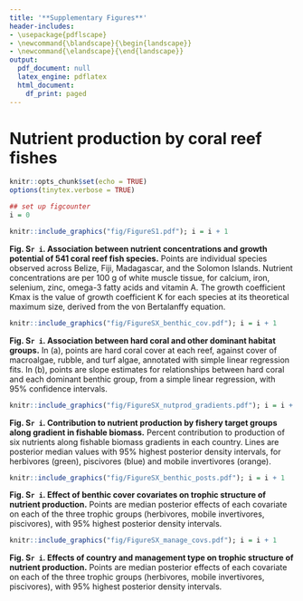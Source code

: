 ```yaml
---
title: '**Supplementary Figures**'
header-includes:
- \usepackage{pdflscape}
- \newcommand{\blandscape}{\begin{landscape}}
- \newcommand{\elandscape}{\end{landscape}}
output:
  pdf_document: null
  latex_engine: pdflatex
  html_document:
    df_print: paged
---
```


# Nutrient production by coral reef fishes

\newpage
```r
knitr::opts_chunk$set(echo = TRUE)
options(tinytex.verbose = TRUE)
```

```r
## set up figcounter
i = 0
```

```r
knitr::include_graphics("fig/FigureS1.pdf"); i = i + 1
```

**Fig. S`r i`. Association between nutrient concentrations and growth potential of 541 coral reef fish species.** Points are individual species observed across Belize, Fiji, Madagascar, and the Solomon Islands. Nutrient concentrations are per 100 g of white muscle tissue, for calcium, iron, selenium, zinc, omega-3 fatty acids and vitamin A. The growth coefficient Kmax is the value of growth coefficient K for each species at its theoretical maximum size, derived from the von Bertalanffy equation.

\newpage

```r
knitr::include_graphics("fig/FigureSX_benthic_cov.pdf"); i = i + 1
```

**Fig. S`r i`. Association between hard coral and other dominant habitat groups.** In (a), points are hard coral cover at each reef, against cover of macroalgae, rubble, and turf algae, annotated with simple linear regression fits. In (b), points are slope estimates for relationships between hard coral and each dominant benthic group, from a simple linear regression, with 95% confidence intervals.

\newpage

```r
knitr::include_graphics("fig/FigureSX_nutprod_gradients.pdf"); i = i + 1
```

**Fig. S`r i`. Contribution to nutrient production by fishery target groups along gradient in fishable biomass.** Percent contribution to production of six nutrients along fishable biomass gradients in each country. Lines are posterior median values with 95% highest posterior density intervals, for herbivores (green), piscivores (blue) and mobile invertivores (orange). 

\newpage

```r
knitr::include_graphics("fig/FigureSX_benthic_posts.pdf"); i = i + 1
```

**Fig. S`r i`. Effect of benthic cover covariates on trophic structure of nutrient production.** Points are median posterior effects of each covariate on each of the three trophic groups (herbivores, mobile invertivores, piscivores), with 95% highest posterior density intervals. 

\newpage

```r
knitr::include_graphics("fig/FigureSX_manage_covs.pdf"); i = i + 1
```

**Fig. S`r i`. Effects of country and management type on trophic structure of nutrient production.** Points are median posterior effects of each covariate on each of the three trophic groups (herbivores, mobile invertivores, piscivores), with 95% highest posterior density intervals. 